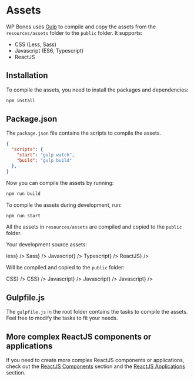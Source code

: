 
# Assets

WP Bones uses [Gulp](https://gulpjs.com/) to compile and copy the assets from the `resources/assets` folder to the `public` folder. It supports:

- CSS (Less, Sass)
- Javascript (ES6, Typescript)
- ReactJS

## Installation

To compile the assets, you need to install the packages and dependencies:

```sh npm2yarn copy
npm install
```

## Package.json

The `package.json` file contains the scripts to compile the assets.

```json copy
{
  "scripts": {
    "start": "gulp watch",
    "build": "gulp build"
  },
}
```

Now you can compile the assets by running:

```sh npm2yarn copy
npm run build
```
To compile the assets during development, run:

```sh npm2yarn copy
npm run start
```
All the assets in `resources/assets` are compiled and copied to the `public` folder.

Your development source assets:

<FileTree>
  <FileTree.Folder name="resources" defaultOpen>
      <FileTree.Folder name="assets" defaultOpen>
        <FileTree.Folder name="css" defaultOpen>
            <FileTree.File label={<FileTreeLabel type="file" name="my-styles-1.less">less</FileTreeLabel>} />
            <FileTree.File label={<FileTreeLabel type="file" name="my-styles-2.scss">Sass</FileTreeLabel>} />
        </FileTree.Folder>
        <FileTree.Folder name="js" defaultOpen>
            <FileTree.File label={<FileTreeLabel type="file" name="my-script.js">Javascript</FileTreeLabel>} />
            <FileTree.File label={<FileTreeLabel type="file" name="my-hook.ts">Typescript</FileTreeLabel>} />
            <FileTree.File label={<FileTreeLabel type="file" name="my-react-component.jsx">ReactJS</FileTreeLabel>} />
        </FileTree.Folder>
      </FileTree.Folder>
  </FileTree.Folder>
</FileTree>

Will be compiled and copied to the `public` folder:

<FileTree>
  <FileTree.Folder name="public" defaultOpen>
      <FileTree.Folder name="css" defaultOpen>
          <FileTree.File label={<FileTreeLabel type="file" name="my-styles-1.css">CSS</FileTreeLabel>} />
          <FileTree.File label={<FileTreeLabel type="file" name="my-styles-2.css">CSS</FileTreeLabel>} />
      </FileTree.Folder>
      <FileTree.Folder name="js" defaultOpen>
          <FileTree.File label={<FileTreeLabel type="file" name="my-script.js">Javascript</FileTreeLabel>} />
          <FileTree.File label={<FileTreeLabel type="file" name="my-hook.js">Javascript</FileTreeLabel>} />
          <FileTree.File label={<FileTreeLabel type="file" name="my-react-component.js">Javascript</FileTreeLabel>} />
      </FileTree.Folder>
  </FileTree.Folder>
</FileTree>

## Gulpfile.js

The `gulpfile.js` in the root folder contains the tasks to compile the assets.
Feel free to modify the tasks to fit your needs.

## More complex ReactJS components or applications

If you need to create more complex ReactJS components or applications, check out the [ReactJS Components](/docs/Views/react) section and the [ReactJS Applications](/docs/Views/react-app) section.
